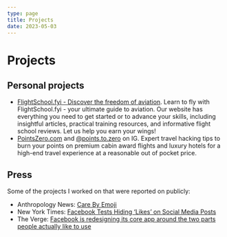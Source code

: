 ```yaml
---
type: page
title: Projects
date: 2023-05-03
---
```


# Projects

## Personal projects

- [FlightSchool.fyi - Discover the freedom of aviation](https://fsfyi.vercel.app). Learn to fly with FlightSchool.fyi - your ultimate guide to aviation. Our website has everything you need to get started or to advance your skills, including insightful articles, practical training resources, and informative flight school reviews. Let us help you earn your wings!
- [PointsZero.com](https://pointszero.com) and [@points.to.zero](https://www.instagram.com/points.to.zero/) on IG. Expert travel hacking tips to burn your points on premium cabin award flights and luxury hotels for a high-end travel experience at a reasonable out of pocket price.

## Press

Some of the projects I worked on that were reported on publicly:

- Anthropology News: [Care By Emoji](https://www.anthropology-news.org/articles/care-by-emoji/)
- New York Times: [Facebook Tests Hiding ‘Likes’ on Social Media Posts](https://www.nytimes.com/2019/09/26/technology/facebook-hidden-likes.html)
- The Verge: [Facebook is redesigning its core app around the two parts people actually like to use](https://www.theverge.com/2019/4/30/18523265/facebook-events-groups-redesign-news-feed-features-f8-2019)
